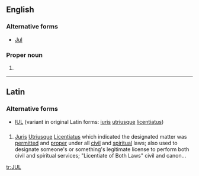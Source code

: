 {{also|júl.}}
==English==

===Alternative forms===
* [[Jul]]

===Proper noun===
{{en-proper noun}}

# {{abbreviation of|July|lang=en}}

----

==Latin==

===Alternative forms===
* [[IUL]] (variant in original Latin forms: [[iuris]] [[utriusque]] [[licentiatus]])

==={{abbreviation-old|la}}===
{{head|la}}

# [[juris|Juris]] [[utriusque|Utriusque]] [[licentiatus|Licentiatus]] which indicated the designated matter was [[permitted]] and [[proper]] under all [[civil]] and [[spiritual]] laws; also used to designate someone's or something's legitimate license to perform both civil and spiritual services; "Licentiate of Both Laws" civil and canon…

[[tr:JUL]]